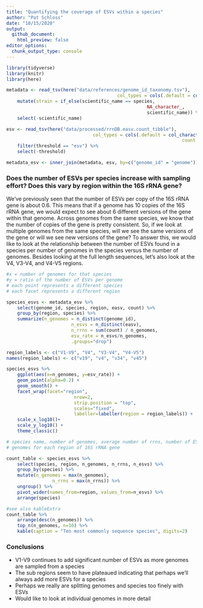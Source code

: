 ```yaml
---
title: "Quantifying the coverage of ESVs within a species"
author: "Pat Schloss"
date: "10/15/2020"
output:
  github_document:
    html_preview: false
editor_options:
  chunk_output_type: console
---
```


```r
library(tidyverse)
library(knitr)
library(here)

metadata <- read_tsv(here("data/references/genome_id_taxonomy.tsv"),
										 col_types = cols(.default = col_character())) %>%
	mutate(strain = if_else(scientific_name == species,
													NA_character_,
													scientific_name)) %>%
	select(-scientific_name)

esv <- read_tsv(here("data/processed/rrnDB.easv.count_tibble"),
								col_types = cols(.default = col_character(),
																 count = col_integer())) %>%
	filter(threshold == "esv") %>%
	select(-threshold)

metadata_esv <- inner_join(metadata, esv, by=c("genome_id" = "genome"))
```


### Does the number of ESVs per species increase with sampling effort? Does this vary by region within the 16S rRNA gene?

We've previously seen that the number of ESVs per copy of the 16S rRNA gene is about 0.6. This means that if a genome has 10 copies of the 16S rRNA gene, we would expect to see about 6 different versions of the gene within that genome. Across genomes from the same species, we know that the number of copies of the gene is pretty consistent. So, if we look at multiple genomes from the same species, will we see the same versions of the gene or will we see new versions of the gene? To answer this, we would like to look at the relationship between the number of ESVs found in a species per number of genomes in the species versus the number of genomes. Besides looking at the full length sequences, let's also look at the V4, V3-V4, and V4-V5 regions.

```r
#x = number of genomes for that species
#y = ratio of the number of ESVs per genome
# each point represents a different species
# each facet represents a different region

species_esvs <- metadata_esv %>%
	select(genome_id, species, region, easv, count) %>%
	group_by(region, species) %>%
	summarize(n_genomes = n_distinct(genome_id),
						n_esvs = n_distinct(easv),
						n_rrns = sum(count) / n_genomes,
						esv_rate = n_esvs/n_genomes,
						.groups="drop")

region_labels <- c("V1-V9", "V4", "V3-V4", "V4-V5")
names(region_labels) <- c("v19", "v4", "v34", "v45")

species_esvs %>%
	ggplot(aes(x=n_genomes, y=esv_rate)) +
	geom_point(alpha=0.2) +
	geom_smooth() +
	facet_wrap(facet="region",
						 nrow=2,
						 strip.position = "top",
						 scales="fixed",
						 labeller=labeller(region = region_labels)) +
	scale_x_log10()+
	scale_y_log10() +
	theme_classic()
```



```r
# species name, number of genomes, average number of rrns, number of ESVs across
# genomes for each region of 16S rRNA gene

count_table <- species_esvs %>%
	select(species, region, n_genomes, n_rrns, n_esvs) %>%
	group_by(species) %>%
	mutate(n_genomes = max(n_genomes),
				 n_rrns = max(n_rrns)) %>%
	ungroup() %>%
	pivot_wider(names_from=region, values_from=n_esvs) %>%
	arrange(species)

#see also kableExtra
count_table %>%
	arrange(desc(n_genomes)) %>%
	top_n(n_genomes, n=10) %>%
	kable(caption = "Ten most commonly sequence species", digits=2)
```



### Conclusions

* V1-V9 continues to add significant number of ESVs as more genomes are sampled
from a species
* The sub regions seem to have plateaued indicating that perhaps we'll always
add more ESVs for a species
* Perhaps we really are splitting genomes and species too finely with ESVs
* Would like to look at individual genomes in more detail
